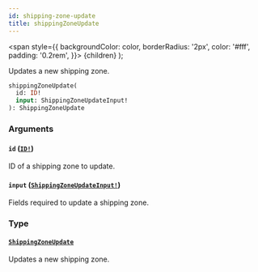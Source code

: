 ```yaml
---
id: shipping-zone-update
title: shippingZoneUpdate
---
```


<span
style={{
      backgroundColor: color,
      borderRadius: '2px',
      color: '#fff',
      padding: '0.2rem',
    }}>
{children}
</span>
);

Updates a new shipping zone.

```graphql
shippingZoneUpdate(
  id: ID!
  input: ShippingZoneUpdateInput!
): ShippingZoneUpdate

```

### Arguments

#### `id` ([`ID!`](/api-reference/scalars/id.mdx))

ID of a shipping zone to update.

#### `input` ([`ShippingZoneUpdateInput!`](/api-reference/inputs/shipping-zone-update-input.mdx))

Fields required to update a shipping zone.

### Type

#### [`ShippingZoneUpdate`](/api-reference/objects/shipping-zone-update.mdx)

Updates a new shipping zone.
